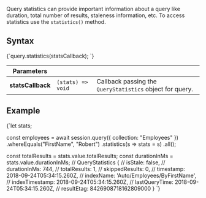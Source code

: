 
Query statistics can provide important information about a query like duration, total number of results, staleness information, etc. To access statistics use the `statistics()` method.

## Syntax

<TabItem value="stats_1" label="stats_1">
<CodeBlock language="js">
{`query.statistics(statsCallback);
`}
</CodeBlock>
</TabItem>

| Parameters | | |
| ------------- | ------------- | ----- |
| **statsCallback** | `(stats) => void` | Callback passing the `QueryStatistics` object for query. |

## Example

<TabItem value="stats_2" label="stats_2">
<CodeBlock language="js">
{`let stats;

const employees = await session.query(\{ collection: "Employees" \})
    .whereEquals("FirstName", "Robert")
    .statistics(s => stats = s)
    .all();

const totalResults = stats.value.totalResults;
const durationInMs = stats.value.durationInMs;
// QueryStatistics \{
//   isStale: false,
//   durationInMs: 744,
//   totalResults: 1,
//   skippedResults: 0,
//   timestamp: 2018-09-24T05:34:15.260Z,
//   indexName: 'Auto/Employees/ByFirstName',
//   indexTimestamp: 2018-09-24T05:34:15.260Z,
//   lastQueryTime: 2018-09-24T05:34:15.260Z,
//   resultEtag: 8426908718162809000 \}
`}
</CodeBlock>
</TabItem>


